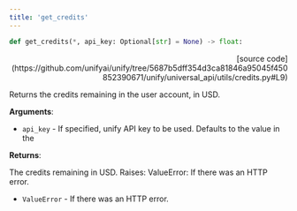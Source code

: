 ```yaml
---
title: 'get_credits'
---
```


```python
def get_credits(*, api_key: Optional[str] = None) -> float:
```

<p align="right">[source code](https://github.com/unifyai/unify/tree/5687b5dff354d3ca81846a95045f450852390671/unify/universal_api/utils/credits.py#L9)</p>

Returns the credits remaining in the user account, in USD.

**Arguments**:

- `api_key` - If specified, unify API key to be used. Defaults to the value in the



**Returns**:

The credits remaining in USD.
Raises:
ValueError: If there was an HTTP error.
- `ValueError` - If there was an HTTP error.